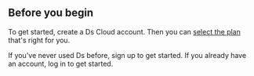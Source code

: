 ## Before you begin
To get started, create a Ds Cloud account. Then you can [select the plan](https://dscloud.pt/planos.html) that's right for you.

<CardGroup>
  <Card
    title="Sign Up"
    icon="user-plus"
    href="https://dscloud.pt/login"
    color="#95979b"
  >
    If you've never used Ds before, sign up to get started.
  </Card>
  <Card 
    title="Log in"
    icon="right-to-bracket"
    href="https://dscloud.pt/login"
    color="#95979b"
  >
    If you already have an account, log in to get started.
  </Card>
</CardGroup>